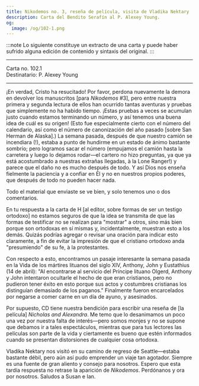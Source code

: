 ```yaml
---
title: Nikodemos no. 3, reseña de película, visita de Vladika Nektary
description: Carta del Bendito Serafín al P. Alexey Young.
og:
  image: /og/102-1.png
---
```


:::note
Lo siguiente constituye un extracto de una carta y puede haber sufrido alguna edición de contenido y sintaxis del original.
:::

---

<div style={{textAlign:'right', fontFamily:'monospace'}}>Carta no. 102.1</div>
<div style={{textAlign:'left', fontFamily:'monospace'}}>Destinatario: P. Alexey Young</div>

---

¡En verdad, Cristo ha resucitado! Por favor, perdona nuevamente la demora en devolver los manuscritos [para *Nikodemos* #3], pero entre nuestra primera y segunda lectura de ellos han ocurrido tantas aventuras y pruebas que simplemente no ha habido tiempo. ¡Estas pruebas a veces se acumulan justo cuando estamos terminando un número, y así tenemos una buena idea de cuál es su origen! (Esto fue especialmente cierto con el número del calendario, así como el número de canonización del año pasado [sobre San Herman de Alaska].) La semana pasada, después de que nuestro camión se incendiara (!), estaba a punto de hundirme en un estado de ánimo bastante sombrío; pero logramos sacar el número (empujamos el camión hasta la carretera y luego lo dejamos rodar—el cartero no hizo preguntas, ya que ya está acostumbrado a nuestras extrañas llegadas, à la Lone Ranger!) y parece que el daño no es mucho después de todo. Y así Dios nos enseña fielmente la paciencia y a confiar en Él y no en nuestros propios poderes, que después de todo no pueden hacer nada.

Todo el material que enviaste se ve bien, y solo tenemos uno o dos comentarios.

En tu respuesta a la carta de H [al editor, sobre formas de ser un testigo ortodoxo] no estamos seguros de que la idea se transmita de que las formas de testificar no se realizan para "mostrar" a otros, sino más bien porque son ortodoxas en sí mismas y, incidentalmente, muestran esto a los demás. Quizás podrías agregar o revisar una oración para indicar esto claramente, a fin de evitar la impresión de que el cristiano ortodoxo anda "presumiendo" de su fe, à la protestantes.

Con respecto a esto, encontramos un pasaje interesante la semana pasada en la Vida de los mártires lituanos del siglo XIV, Anthony, John y Eustathius (14 de abril): "Al encontrarse al servicio del Príncipe lituano Olgerd, Anthony y John intentaron ocultarle el hecho de que eran cristianos, pero no pudieron tener éxito en esto porque sus actos y costumbres cristianas los distinguían demasiado de los paganos." Finalmente fueron encarcelados por negarse a comer carne en un día de ayuno, y asesinados.

Por supuesto, CD tiene nuestra bendición para escribir una reseña de [la película] *Nicholas and Alexandra*. Me temo que lo desanimamos un poco una vez por nuestra falta de interés—pero somos monjes y no se supone que debamos ir a tales espectáculos, mientras que para tus lectores las películas son parte de la vida y ciertamente es bueno que estén informados cuando se presentan distorsiones de cualquier cosa ortodoxa.

Vladika Nektary nos visitó en su camino de regreso de Seattle—estaba bastante débil, pero aún así pudo emprender un viaje tan agotador. Siempre es una fuente de gran aliento y consejo para nosotros. Espero que esta tardía respuesta no retrase la aparición de *Nikodemos*. Perdónanos y ora por nosotros. Saludos a Susan e Ian.
